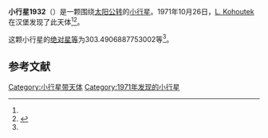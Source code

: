 {{Infobox planet
| bgcolour = #FFFFC0
| name = 1932 Jansky
| symbol = 
| image = 
| caption = 
| discovery = yes
| discovery_ref = 
| discoverer = [[L._Kohoutek|L. Kohoutek]]
| discovery_site = [[汉堡|汉堡]] 
| discovered = 1971年10月26日
| designations = yes
| mp_name = 
| named_after = 
| alt_names = 1971 UB1/ 1958 DD1 / 1964 XL
| mp_category = [[主带小行星|主带小行星]]
| orbit_ref = <ref name="a">[http://ssd.jpl.nasa.gov/sbdb.cgi?sstr=1932 1932 Jansky] {{Wayback|url=http://ssd.jpl.nasa.gov/sbdb.cgi?sstr=1932 |date=20201122055048 }}，小行星數據庫瀏覽器（JPL Small-Body Database Browser）－[[美国国家航空航天局|美国国家航空航天局]]喷气推进实验室</ref>
| epoch = 2456400.5 (2013年4月18日更新)
| aphelion = {{convert|2.747572952064125|AU|km|3|abbr=on|lk=out}}
| perihelion = {{convert|1.995732831997879|AU|km|3|abbr=on}}
| semimajor = {{convert|2.371652892031002|AU|km|3|abbr=on}}
| eccentricity = 0.158505514
| period = 1334.059248 [[日|日]]<br />3.65[[儒略年|儒略年]]
| avg_speed = 
| inclination = 1.889547680999139
| asc_node = 189.0152544882418
| mean_anomaly = 
| arg_peri = 303.4906887753002
| satellites = 
| physical_characteristics = yes
| dimensions = 
| mass = 
| density = 
| surface_grav = 
| escape_velocity = 
| sidereal_day = 
| axial_tilt = 
| pole_ecliptic_lat = 
| pole_ecliptic_lon = 
| albedo = 
| temperatures= 
| temp_name1 = 
| mean_temp_1 = 
| max_temp_1 = 
| temp_name2 = 
| max_temp_2 = 
| spectral_type = 
| abs_magnitude = 303.4906887753002
}}

'''小行星1932'''（{{lang-en|1932 Jansky}}）是一颗围绕[[太阳|太阳]][[公转|公转]]的[[小行星|小行星]]。1971年10月26日，[[L._Kohoutek|L. Kohoutek]]在汉堡发现了此天体<ref name="a" /><ref>{{cite news|title=小行星列表|url=http://cfa-www.harvard.edu/iau/lists/NumberedMPs.txt|accessdate=2013-07-08|newspaper=哈佛大学|archive-date=2008-05-17|archive-url=https://web.archive.org/web/20080517010638/http://cfa-www.harvard.edu/iau/lists/NumberedMPs.txt|dead-url=no}}</ref>。

这颗小行星的[[绝对星等|绝对星等]]为303.4906887753002等<ref name="a" />。

==参考文献==
{{reflist}}
{{Minor Planet Number|[[小行星1931|小行星1931]]|[[小行星1933|小行星1933]]}}

{{小天体}}

[[Category:小行星带天体|Category:小行星带天体]]
[[Category:1971年发现的小行星|Category:1971年发现的小行星]]

{{asteroid-stub}}